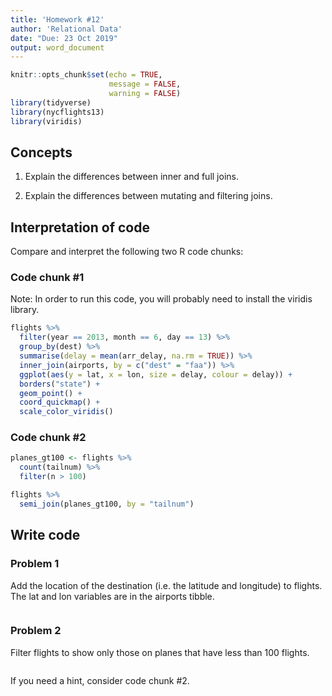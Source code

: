 ```yaml
---
title: 'Homework #12'
author: 'Relational Data'
date: "Due: 23 Oct 2019"
output: word_document
---
```


```r
knitr::opts_chunk$set(echo = TRUE,
                      message = FALSE,
                      warning = FALSE)
library(tidyverse)
library(nycflights13)
library(viridis)
```

## Concepts  

1.  Explain the differences between inner and full joins.

2.  Explain the differences between mutating and filtering joins.
    
## Interpretation of code  

Compare and interpret the following two R code chunks: 

### Code chunk #1  

Note: In order to run this code, you will probably need to install the viridis library.  

```r
flights %>%
  filter(year == 2013, month == 6, day == 13) %>%
  group_by(dest) %>%
  summarise(delay = mean(arr_delay, na.rm = TRUE)) %>%
  inner_join(airports, by = c("dest" = "faa")) %>%
  ggplot(aes(y = lat, x = lon, size = delay, colour = delay)) +
  borders("state") +
  geom_point() +
  coord_quickmap() +
  scale_color_viridis()
```  

### Code chunk #2

```r
planes_gt100 <- flights %>% 
  count(tailnum) %>%
  filter(n > 100)

flights %>%
  semi_join(planes_gt100, by = "tailnum")
```

## Write code

### Problem 1

Add the location of the destination (i.e. the latitude and longitude) to flights. The lat and lon variables are in the airports tibble.   

```r

```  

### Problem 2

Filter flights to show only those on planes that have less than 100 flights.

```r

```  

If you need a hint, consider code chunk #2.  